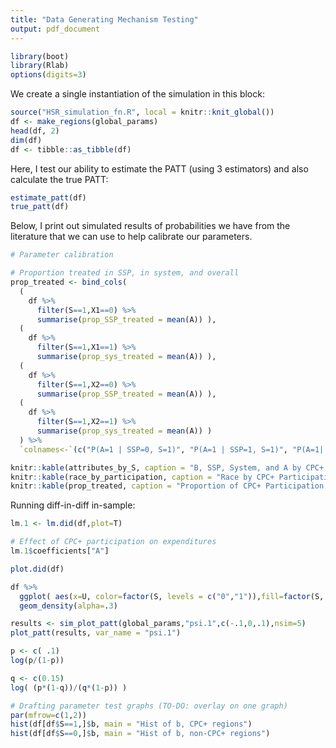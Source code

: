 ```yaml
---
title: "Data Generating Mechanism Testing"
output: pdf_document
---
```



```r
library(boot)
library(Rlab)
options(digits=3)
```

We create a single instantiation of the simulation in this block: 

```r
source("HSR_simulation_fn.R", local = knitr::knit_global())
df <- make_regions(global_params)
head(df, 2)
dim(df)
df <- tibble::as_tibble(df)
```


Here, I test our ability to estimate the PATT (using 3 estimators) and also calculate the true PATT: 

```r
estimate_patt(df)
true_patt(df)
```

Below, I print out simulated results of probabilities we have from the literature that we can use to help calibrate our parameters. 

```r
# Parameter calibration

# Proportion treated in SSP, in system, and overall
prop_treated <- bind_cols(
  (
    df %>% 
      filter(S==1,X1==0) %>% 
      summarise(prop_SSP_treated = mean(A)) ),
  (
    df %>% 
      filter(S==1,X1==1) %>% 
      summarise(prop_sys_treated = mean(A)) ),
  (
    df %>% 
      filter(S==1,X2==0) %>% 
      summarise(prop_SSP_treated = mean(A)) ),
  (
    df %>% 
      filter(S==1,X2==1) %>% 
      summarise(prop_sys_treated = mean(A)) )
  ) %>% 
  `colnames<-`(c("P(A=1 | SSP=0, S=1)", "P(A=1 | SSP=1, S=1)", "P(A=1| sys=0, S=1)", "P(A=1 | sys=1, S=1)"))

knitr::kable(attributes_by_S, caption = "B, SSP, System, and A by CPC+ or non-CPC+ region")
knitr::kable(race_by_participation, caption = "Race by CPC+ Participation")
knitr::kable(prop_treated, caption = "Proportion of CPC+ Participation by System/SSP status")

```


Running diff-in-diff in-sample: 

```r
lm.1 <- lm.did(df,plot=T)

# Effect of CPC+ participation on expenditures
lm.1$coefficients["A"]
```

```r
plot.did(df)
```



```r
df %>% 
  ggplot( aes(x=U, color=factor(S, levels = c("0","1")),fill=factor(S, levels = c("0","1")))) + 
  geom_density(alpha=.3)

```
```r
results <- sim_plot_patt(global_params,"psi.1",c(-.1,0,.1),nsim=5)
plot_patt(results, var_name = "psi.1")
```

```r
p <- c( .1)
log(p/(1-p))

q <- c(0.15) 
log( (p*(1-q))/(q*(1-p)) )
```


```r
# Drafting parameter test graphs (TO-DO: overlay on one graph)
par(mfrow=c(1,2))
hist(df[df$S==1,]$b, main = "Hist of b, CPC+ regions")
hist(df[df$S==0,]$b, main = "Hist of b, non-CPC+ regions")

```

